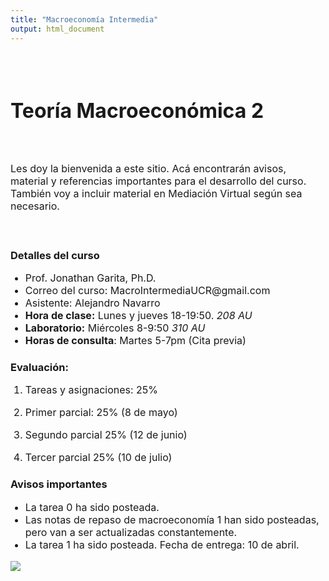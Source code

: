 ```yaml
---
title: "Macroeconomía Intermedia"
output: html_document
---
```


<style type="text/css">
.title {
  display: none;
}

#getting-started img {
  margin-right: 10px;
}

/* Increase font size for headings and body text */
h1 {
  font-size: 32px;
}
h2 {
  font-size: 24px;
}
p, li {
  font-size: 16px;
}
</style>

<div class="row" style="padding-top: 30px;">
<div class="col-sm-6">


# **Teoría Macroeconómica 2**
<br>

Les doy la bienvenida a este sitio. Acá encontrarán avisos, material y referencias importantes para el desarrollo del curso. También voy a incluir material en Mediación Virtual según sea necesario. 

<br>

### Detalles del curso
* Prof. Jonathan Garita, Ph.D.
* Correo del curso: MacroIntermediaUCR@gmail.com
* Asistente: Alejandro Navarro 
* **Hora de clase:** Lunes y jueves 18-19:50. *208 AU*
* **Laboratorio:** Miércoles 8-9:50 *310 AU*
* **Horas de consulta**: Martes 5-7pm (Cita previa)

### Evaluación:

1. Tareas y asignaciones: 25%

2. Primer parcial: 25% (8 de mayo)

3. Segundo parcial 25% (12 de junio)

3. Tercer parcial 25% (10 de julio)




### Avisos importantes

* La tarea 0 ha sido posteada. 
* Las notas de repaso de macroeconomía 1 han sido posteadas, pero van a ser actualizadas constantemente. 
* La tarea 1 ha sido posteada. Fecha de entrega: 10 de abril.


</div>
<div class="col-sm-6">


<a href = "https://sites.google.com/site/matthiaskehrig/hermes">
![](images/hermes.jpg)


</a>
</div>


</a>
</div>
